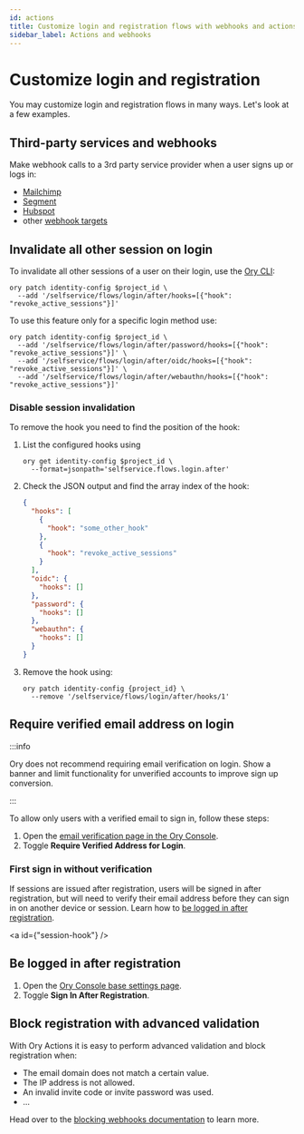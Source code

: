 ```yaml
---
id: actions
title: Customize login and registration flows with webhooks and actions
sidebar_label: Actions and webhooks
---
```


# Customize login and registration

You may customize login and registration flows in many ways. Let's look at a few examples.

## Third-party services and webhooks

Make webhook calls to a 3rd party service provider when a user signs up or logs in:

- [Mailchimp](../../kratos/hooks/05_webhooks-integrations.mdx#mailchimp)
- [Segment](../../kratos/hooks/05_webhooks-integrations.mdx#segment)
- [Hubspot](../../kratos/hooks/05_webhooks-integrations.mdx#hubspot)
- other [webhook targets](../../kratos/hooks/01_configure-hooks.mdx#webhooks)

## Invalidate all other session on login

To invalidate all other sessions of a user on their login, use the [Ory CLI](../../guides/cli/01_installation.mdx):

```shell
ory patch identity-config $project_id \
  --add '/selfservice/flows/login/after/hooks=[{"hook": "revoke_active_sessions"}]'
```

To use this feature only for a specific login method use:

```shell
ory patch identity-config $project_id \
  --add '/selfservice/flows/login/after/password/hooks=[{"hook": "revoke_active_sessions"}]' \
  --add '/selfservice/flows/login/after/oidc/hooks=[{"hook": "revoke_active_sessions"}]' \
  --add '/selfservice/flows/login/after/webauthn/hooks=[{"hook": "revoke_active_sessions"}]'
```

### Disable session invalidation

To remove the hook you need to find the position of the hook:

1. List the configured hooks using

   ```shell
   ory get identity-config $project_id \
     --format=jsonpath='selfservice.flows.login.after'
   ```

2. Check the JSON output and find the array index of the hook:

   ```json
   {
     "hooks": [
       {
         "hook": "some_other_hook"
       },
       {
         "hook": "revoke_active_sessions"
       }
     ],
     "oidc": {
       "hooks": []
     },
     "password": {
       "hooks": []
     },
     "webauthn": {
       "hooks": []
     }
   }
   ```

3. Remove the hook using:

   ```shell
   ory patch identity-config {project_id} \
     --remove '/selfservice/flows/login/after/hooks/1'
   ```

## Require verified email address on login

:::info

Ory does not recommend requiring email verification on login. Show a banner and limit functionality for unverified accounts to
improve sign up conversion.

:::

To allow only users with a verified email to sign in, follow these steps:

1. Open the [email verification page in the Ory Console](https://console.ory.sh/projects/current/verification).
2. Toggle **Require Verified Address for Login**.

### First sign in without verification

If sessions are issued after registration, users will be signed in after registration, but will need to verify their email address
before they can sign in on another device or session. Learn how to [be logged in after registration](#session-hook).

<a id={"session-hook"} />

## Be logged in after registration

1. Open the [Ory Console base settings page](https://console.ory.sh/projects/current/auth).
2. Toggle **Sign In After Registration**.

## Block registration with advanced validation

With Ory Actions it is easy to perform advanced validation and block registration when:

- The email domain does not match a certain value.
- The IP address is not allowed.
- An invalid invite code or invite password was used.
- ...

Head over to the [blocking webhooks documentation](../../kratos/hooks/01_configure-hooks.mdx#flow-interrupting-webhooks) to learn
more.
